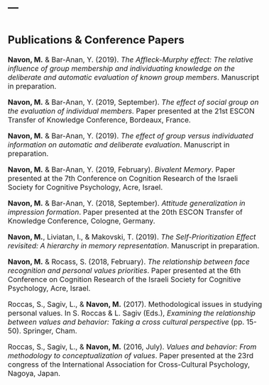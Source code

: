 ---
---

<link rel="stylesheet" href="styles.css" type="text/css">
<link rel="stylesheet" href="site_libs/academicons-1.8.6/css/academicons.css"/>

<style type="text/css"> body, td { font-size: 16px; } pre { font-size: 12px } </style>

#
## __Publications & Conference Papers__

__Navon, M.__ & Bar-Anan, Y. (2019). *The Affleck-Murphy effect: The relative influence of group membership and individuating knowledge on the deliberate and automatic evaluation of known group members*. Manuscript in preparation. 

__Navon, M.__ & Bar-Anan, Y. (2019, September). *The effect of social group on the evaluation of individual members*. Paper presented at the 21st ESCON Transfer of Knowledge Conference, Bordeaux, France. 

__Navon, M.__ & Bar-Anan, Y. (2019). *The effect of group versus individuated information on automatic and deliberate evaluation*. Manuscript in preparation.

__Navon, M.__ & Bar-Anan, Y. (2019, February). *Bivalent Memory*. Paper presented at the 7th Conference on Cognition Research of the Israeli Society for Cognitive Psychology, Acre, Israel.

__Navon, M.__ & Bar-Anan, Y. (2018, September). *Attitude generalization in impression formation*. Paper presented at the 20th ESCON Transfer of Knowledge Conference, Cologne, Germany.

__Navon, M.__, Liviatan, I., & Makovski, T. (2019). *The Self-Prioritization Effect revisited: A hierarchy in memory representation*. Manuscript in preparation.

__Navon, M.__ & Rocass, S. (2018, February). *The relationship between face recognition and personal values priorities*. Paper presented at the 6th Conference on Cognition Research of the Israeli Society for Cognitive Psychology, Acre, Israel.

Roccas, S., Sagiv, L., & __Navon, M.__ (2017). Methodological issues in studying personal values. In S. Roccas & L. Sagiv (Eds.), *Examining the relationship between values and behavior: Taking a cross cultural perspective* (pp. 15-50). Springer, Cham.

Roccas, S., Sagiv, L., & __Navon, M.__ (2016, July). *Values and behavior: From methodology to conceptualization of values*. Paper presented at the 23rd congress of the International Association for Cross-Cultural Psychology, Nagoya, Japan.